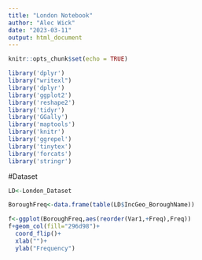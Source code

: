 ```yaml
---
title: "London Notebook"
author: "Alec Wick"
date: "2023-03-11"
output: html_document
---
```


```r
knitr::opts_chunk$set(echo = TRUE)
```

```r
library('dplyr')
library("writexl")
library('dplyr')
library('ggplot2')
library('reshape2')
library('tidyr')
library('GGally')
library('maptools')
library('knitr')
library('ggrepel')
library('tinytex')
library('forcats')
library('stringr')
```

#Dataset
```r
LD<-London_Dataset
```

```r
BoroughFreq<-data.frame(table(LD$IncGeo_BoroughName))

f<-ggplot(BoroughFreq,aes(reorder(Var1,+Freq),Freq))
f+geom_col(fill="296d98")+
  coord_flip()+
  xlab("")+
  ylab("Frequency")
```

